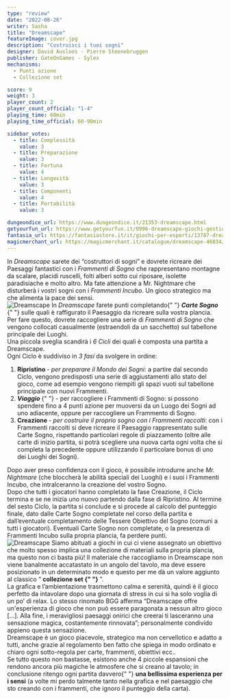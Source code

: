 ```yaml
---
type: "review"
date: "2022-08-26"
writer: Sasha
title: "Dreamscape"
featureImage: cover.jpg
description: "Costruisci i tuoi sogni"
designer: David Ausloos - Pierre Steenebruggen
publisher: GateOnGames - Sylex
mechanisms:
  - Punti azione
  - Collezione set

score: 9
weight: 3
player_count: 2
player_count_official: "1-4"
playing_time: 60min
playing_time_official: 60-90min

sidebar_votes:
  - title: Complessità
    value: 3
  - title: Preparazione
    value: 3
  - title: Fortuna
    value: 4
  - title: Longevità
    value: 3
  - title: Componenti
    value: 4
  - title: Portabilità
    value: 3

dungeondice_url: https://www.dungeondice.it/21353-dreamscape.html
getyourfun_url: https://www.getyourfun.it/0996-dreamscape-giochi-gestionali.html?fast_search=fs
fantasia_url: https://fantasiastore.it/it/giochi-per-esperti/13787-dreamscape.html
magicmerchant_url: https://magicmerchant.it/catalogue/dreamscape-46834/
---
```


<Setting>
  In <em>Dreamscape </em>sarete dei “costruttori di sogni” e dovrete ricreare
  dei Paesaggi fantastici con i <em>Frammenti di Sogno</em> che rappresentano
  montagne da scalare, placidi ruscelli, folti alberi sotto cui riposare,
  isolette paradisiache e molto altro. Ma fate attenzione a Mr. Nightmare che
  disturberà i vostri sogni con i <em>Frammenti Incubo</em>. Un gioco strategico
  ma che alimenta la pace dei sensi.
  <br />
</Setting>

<img src="./game1.jpg" alt="Dreamscape" />

<Rules>
  In <em>Dreamscape</em> farete punti completando{" "}
  <strong>
    <em>Carte Sogno</em>
  </strong>{" "}
  sulle quali è raffigurato il Paesaggio da ricreare sulla vostra plancia. Per
  fare questo, dovrete raccogliere una serie di <em>Frammenti di Sogno</em> che
  vengono collocati casualmente (estraendoli da un sacchetto) sul tabellone
  principale dei Luoghi.
  <br />
  Una piccola sveglia scandirà i <em>6 Cicli</em> dei quali è composta una
  partita a Dreamscape.
  <br />
  Ogni Ciclo è suddiviso in <em>3 fasi </em>da svolgere in ordine:
  <br />
  <ol>
    <li>
      <strong>Ripristino </strong>
      <em>- per preparare il Mondo dei Sogni</em>: a partire dal secondo Ciclo, vengono
      predisposti una serie di aggiustamenti allo stato del gioco, come ad esempio
      vengono riempiti gli spazi vuoti sul tabellone principale con nuovi Frammenti.
    </li>
    <li>
      <strong>
        <em>Viaggio</em>
      </strong>{" "}
      - per raccogliere i Frammenti di Sogno: si possono spendere fino a 4 punti
      azione per muoversi da un Luogo dei Sogni ad uno adiacente, oppure per
      raccogliere un Frammento di Sogno.
    </li>
    <li>
      <strong>Creazione </strong>
      <em>- per costruire il proprio sogno con i Frammenti raccolti</em>: con i Frammenti
      raccolti si deve ricreare il Paesaggio rappresentato sulle Carte Sogno, rispettando
      particolari regole di piazzamento (oltre alle carte di inizio partita, si potrà
      scegliere una nuova carta ogni volta che si completa la precedente oppure utilizzando
      il particolare bonus di uno dei Luoghi dei Sogni).
    </li>
  </ol>
  Dopo aver preso confidenza con il gioco, è possibile introdurre anche <em>
    Mr. Nightmare
  </em> (che bloccherà le abilità speciali dei Luoghi) e i suoi i Frammenti Incubo,
  che intralceranno la creazione del vostro Sogno.
  <br />
  Dopo che tutti i giocatori hanno completato la fase Creazione, il Ciclo termina
  e se ne inizia uno nuovo partendo dalla fase di Ripristino. Al termine del sesto
  Ciclo, la partita si conclude e si procede al calcolo del punteggio finale, dato
  dalle Carte Sogno completate nel corso della partita e dall’eventuale completamento
  delle Tessere Obiettivo del Sogno (comuni a tutti i giocatori). Eventuali Carte
  Sogno non completate, o la presenza di Frammenti Incubo sulla propria plancia,
  fa perdere punti.
  <br />
</Rules>

<img src="./game2.jpg" alt="Dreamscape" />

<Feedback>
  Siamo abituati a giochi in cui ci viene assegnato un obiettivo che molto
  spesso implica una collezione di materiali sulla propria plancia, ma questo
  non ci basta più! Il materiale che raccogliamo in Dreamscape non viene
  banalmente accatastato in un angolo del tavolo, ma deve essere posizionato in
  un determinato modo e questo per me dà un valore aggiunto al classico “
  <strong>
    <Link to="/mechanisms/collezione-set/"> collezione set </Link>{" "}
  </strong>
  ”.
  <br />
  La grafica e l’ambientazione trasmettono calma e serenità, quindi è il gioco
  perfetto da intavolare dopo una giornata di stress in cui si ha solo voglia di
  un po’ di relax. Lo stesso rinomato BGG afferma “Dreamscape offre
  un'esperienza di gioco che non può essere paragonata a nessun altro gioco […].
  Alla fine, i meravigliosi paesaggi onirici che creerai ti lasceranno una
  sensazione magica, costantemente rinnovata”; personalmente condivido appieno
  questa sensazione.
  <br />
  Dreamscape è un gioco piacevole, strategico ma non cervellotico e adatto a
  tutti, anche grazie al regolamento ben fatto che spiega in modo ordinato e
  chiaro ogni sotto-regola per carte, frammenti, obiettivi ecc..
  <br />
  Se tutto questo non bastasse, esistono anche 4 piccole espansioni che rendono
  ancora più magiche le atmosfere che si creano al tavolo; in conclusione
  ritengo ogni partita davvero{" "}
  <strong>una bellissima esperienza per i sensi</strong> (a volte mi perdo
  talmente tanto nella grafica e nel paesaggio che sto creando con i frammenti,
  che ignoro il punteggio della carta).
  <br />
</Feedback>

<Instagram id="Cht_JZ6jrLt" />
